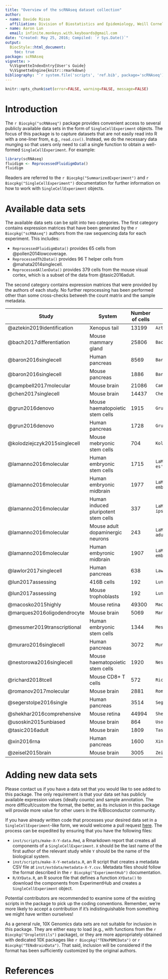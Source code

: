 ```yaml
---
title: "Overview of the scRNAseq dataset collection"
author: 
- name: Davide Risso
  affiliation: Division of Biostatistics and Epidemiology, Weill Cornell Medicine
- name: Aaron Lun
  email: infinite.monkeys.with.keyboards@gmail.com
date: "Created: May 25, 2016; Compiled: `r Sys.Date()`"
output:
  BiocStyle::html_document:
    toc: true
package: scRNAseq
vignette: >
  %\VignetteIndexEntry{User's Guide}
  %\VignetteEngine{knitr::rmarkdown}
bibliography: "`r system.file('scripts', 'ref.bib', package='scRNAseq')`"
---
```


```r
knitr::opts_chunk$set(error=FALSE, warning=FALSE, message=FALSE)
```

# Introduction

The `r Biocpkg("scRNAseq")` package provides convenient access to several publicly available data sets 
in the form of `SingleCellExperiment` objects.
The focus of this package is to capture datasets that are not easily read into R with a one-liner from, e.g., `read.csv()`.
Instead, we do the necessary data munging so that users only need to call a single function to obtain a well-formed `SingleCellExperiment`.
For example:

```r
library(scRNAseq)
fluidigm <- ReprocessedFluidigmData()
fluidigm
```

Readers are referred to the `r Biocpkg("SummarizedExperiment")` and `r Biocpkg("SingleCellExperiment")` documentation 
for further information on how to work with `SingleCellExperiment` objects.

# Available data sets

The available data sets can be split into two categories.
The first category contains expression matrices that have been generated by the `r Biocpkg("scRNAseq")` authors 
from the raw sequencing data for each experiment.
This includes:

- `ReprocessedFluidigmData()` provides 65 cells from @pollen2014lowcoverage.
- `ReprocessedTh2Data()` provides 96 T helper cells from @mahata2014singlecell.
- `ReprocessedAllenData()` provides 379 cells from the mouse visual cortex,
   which is a subset of the data from @tasic2016adult.

The second category contains expression matrices that were provided by the authors of each study.
No further reprocessing has been performed other than some cross-checks betweeh the count matrix and the sample metadata.

| Study                 | System           | Number of cells   | Function            |
|-----------------------|------------------|-------------------|---------------------|
|@aztekin2019identification | Xenopus tail | 13199             | `AztekinTailData()` |
|@bach2017differentiation | Mouse mammary gland | 25806        | `BachMammaryData()` |
|@baron2016singlecell   | Human pancreas   | 8569              | `BaronPancreasData('human')` |
|@baron2016singlecell   | Mouse pancreas   | 1886              | `BaronPancreasData('mouse')` |
|@campbell2017molecular | Mouse brain      | 21086             | `CampbellBrainData()` | 
|@chen2017singlecell    | Mouse brain      | 14437             | `ChenBrainData()` |
|@grun2016denovo        | Mouse haematopoietic stem cells | 1915 | `GrunHSCData()` | 
|@grun2016denovo        | Human pancreas   | 1728              | `GrunPancreasData()` |
|@kolodziejczyk2015singlecell | Mouse mebryonic stem cells | 704 | `KolodziejczykESCData()` |
|@lamanno2016molecular  | Human embryonic stem cells | 1715    | `LaMannoBrainData('human-es')` |
|@lamanno2016molecular  | Human embryonic midbrain   | 1977    | `LaMannoBrainData('human-embryo')` |
|@lamanno2016molecular  | Human induced pluripotent stem cells | 337 | `LaMannoBrainData('human-ips')` |
|@lamanno2016molecular  | Mouse adult dopaminergic neurons | 243 | `LaMannoBrainData('mouse-adult')` |
|@lamanno2016molecular  | Human embyronic midbrain | 1907 | `LaMannoBrainData('mouse-embryo')` |
|@lawlor2017singlecell  | Human pancreas   | 638               | `LawlorPancreasData()` |
|@lun2017assessing      | 416B cells       | 192               | `LunSpikeInData('416b')` |
|@lun2017assessing      | Mouse trophoblasts | 192             | `LunSpikeInData('tropho')` |
|@macosko2015highly     | Mouse retina     | 49300             | `MacoskoRetinaData()` |
|@marques2016oligodendrocyte | Mouse brain | 5069              | `MarquesBrainData()` | 
|@messmer2019transcriptional | Human embryonic stem cells | 1344 | `MessmerESCData()` |
|@muraro2016singlecell  | Human pancreas   | 3072              | `MuraroPancreasData()` |
|@nestorowa2016singlecell | Mouse haematopoietic stem cells | 1920 | `NestorowaHSCData()` | 
|@richard2018tcell      | Mouse CD8+ T cells | 572             | `RichardTCellData()` |
|@romanov2017molecular  | Mouse brain      | 2881              | `RomanovBrainData()` |
|@segerstolpe2016single | Human pancreas   | 3514              | `SegerstolpePancreasData()` |
|@shekhar2016comprehensive | Mouse retina  | 44994             | `ShekharRetinaData()` |
|@usoskin2015unbiased   | Mouse brain      | 864               | `UsoskinBrainData()` |
|@tasic2016adult        | Mouse brain      | 1809              | `TasicBrainData()` |
|@xin2016rna            | Human pancreas   | 1600              | `XinPancreasData()` |
|@zeisel2015brain       | Mouse brain      | 3005              | `ZeiselBrainData()` |

# Adding new data sets

Please contact us if you have a data set that you would like to see added to this package.
The only requirement is that your data set has publicly available expression values (ideally counts) and sample annotation.
The more difficult/custom the format, the better, 
as its inclusion in this package will provide more value for other users in the R/Bioconductor community.

If you have already written code that processes your desired data set in a `SingleCellExperiment`-like form,
we would welcome a pull request [here](https://github.com/LTLA/scRNAseq).
The process can be expedited by ensuring that you have the following files:

- `inst/scripts/make-X-Y-data.Rmd`, a Rmarkdown report that creates all components of a `SingleCellExperiment`.
`X` should be the last name of the first author of the relevant study while `Y` should be the name of the biological system.
- `inst/scripts/make-X-Y-metadata.R`, an R script that creates a metadata CSV file at `inst/extdata/metadata-X-Y.csv`.
Metadata files should follow the format described in the `r Biocpkg("ExperimentHub")` documentation.
- `R/XYData.R`, an R source file that defines a function `XYData()` to download the components from ExperimentHub
and creates a `SingleCellExperiment` object.

Potential contributors are recommended to examine some of the existing scripts in the package to pick up the coding conventions.
Remember, we're more likely to accept a contribution if it's indistinguishable from something we might have written ourselves!

As a general rule, 10X Genomics data sets are not suitable for inclusion in this package.
They are either easy to load (e.g., with functions from the `r Biocpkg("DropletUtils")` package),
or they are more appropriately obtained with dedicated 10X packages like `r Biocpkg("TENxPBMCData")` or `r Biocpkg("TENxBrainData")`.
That said, inclusion will be considered if the format has been sufficiently customized by the original authors.

# References

